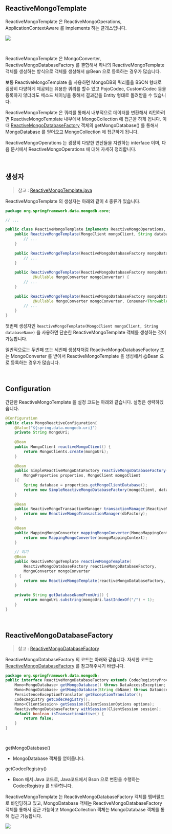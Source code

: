 ## ReactiveMongoTemplate

ReactiveMongoTemplate 은 ReactiveMongoOperations, ApplicationContextAware 를 implements 하는 클래스입니다.

![](./img/reactive-mongo-template/hierarchy.png)



<br/>

ReactiveMongoTemplate 은 MongoConverter, ReactiveMongoDatabaseFactory 를 결합해서 하나의 ReactiveMongoTemplate 객체를 생성하는 방식으로 객체를 생성해서 @Bean 으로 등록하는 경우가 많습니다. <br/>

보통 ReactiveMongoTemplate 을 사용하면 MongoDB의 쿼리들을 BSON 형태로 굉장히 다양하게 제공되는 유용한 쿼리를 할수 있고 PojoCodec, CustomCodec 등을 등록하지 않더라도 메소드 체이닝을 통해서 결과값을 Entity 형태로 돌려받을 수 있습니다.<br/>

ReactiveMongoTemplate 은 쿼리를 통해서 내부적으로 데이터를 변환해서 리턴하려면 ReactiveMongoTemplate 내부에서 MongoCollection 에 접근을 하게 됩니다. 이때 [ReactiveMongoDatabaseFactory](ReactiveMongoDatabaseFactory) 객체의 getMongoDatabase() 를 통해서 MongoDatabase 를 얻어오고 MongoCollection 에 접근하게 됩니다.<br/>



ReactiveMongoOperations 는 굉장히 다양한 연산들을 지원하는 interface 이며, 다음 문서에서 ReactiveMongoOperations 에 대해 자세히 정리합니다.<br/>

<br/>



## 생성자

> 참고 : [ReactiveMongoTemplate.java](https://github.com/spring-projects/spring-data-mongodb/blob/main/spring-data-mongodb/src/main/java/org/springframework/data/mongodb/core/ReactiveMongoTemplate.java)

ReactiveMongoTemplate 의 생성자는 아래와 같이 4 종류가 있습니다.

```java
package org.springframework.data.mongodb.core;

// ...

public class ReactiveMongoTemplate implements ReactiveMongoOperations, ApplicationContextAware {
    public ReactiveMongoTemplate(MongoClient mongoClient, String databaseName) {
		// ...
	}
    
    public ReactiveMongoTemplate(ReactiveMongoDatabaseFactory mongoDatabaseFactory) {
		// ...
	}
    
    public ReactiveMongoTemplate(ReactiveMongoDatabaseFactory mongoDatabaseFactory,
			@Nullable MongoConverter mongoConverter) {
		// ...
	}
    
    public ReactiveMongoTemplate(ReactiveMongoDatabaseFactory mongoDatabaseFactory,
			@Nullable MongoConverter mongoConverter, Consumer<Throwable> subscriptionExceptionHandler) {
        // ...
    }
}
```



첫번째 생성자인 `ReactiveMongoTemplate(MongoClient mongoClient, String databaseName)` 을 사용하면 단순한 ReactiveMongoTemplate  객체를 생성하는 것이 가능합니다.<br/>

일반적으로는 두번째 또는 세번째 생성자처럼 ReactiveMongoDatabaseFactory 또는 MongoConverter 를 받아서 ReactiveMongoTemplate 을 생성해서 @Bean 으로 등록하는 경우가 많습니다.<br/>

<br/>



## Configuration

간단한 ReactiveMongoTemplate 을 설정 코드는 아래와 같습니다. 설명은 생략하겠습니다.<br/>

```java
@Configuration
public class MongoReactiveConfiguration{
    @Value("${spring.data.mongodb.uri}")
    private String mongoUri;
    
    @Bean
    public MongoClient reactiveMongoClient() {
        return MongoClients.create(mongoUri);
    }
    
    @Bean
    public SimpleReactiveMongoDataFactory reactiveMongoDatabaseFactory(
        MongoProperties properties, MongoClient mongoClient
    ){
        Spring database = properties.getMongoClientDatabase();
        return new SimpleReactiveMongoDatabaseFactory(mongoClient, database);
    }
    
    @Bean
    public ReactiveMongoTransactionManager transactionManager(ReactiveMongoDatabaseFactory dbFactory) {
        return new ReactiveMongoTransactionManager(dbFactory);
    }
    
    @Bean
    public MappingMongoConverter mappingMongoConverter(MongoMappingContext mongoMappingContext) {
        return new MappingMongoConverter(mongoMappingContext);
    }
    
    // 여기
    @Bean
    public ReactiveMongoTemplate reactiveMongoTemplate(
        ReactiveMongoDatabaseFactory reactiveMongoDatabaseFactory,
        MongoConverter mongoConverter
    ) {
        return new ReactiveMongoTemplate(reactiveMongoDatabaseFactory, mongoConverter);
    }
    
    private String getDatabaseNameFromUri() {
        return mongoUri.substring(mongoUri.lastIndexOf("/") + 1);
    }
}
```

<br/>



## ReactiveMongoDatabaseFactory

> 참고 : [ReactiveMongoDatabaseFactory](https://github.com/spring-projects/spring-data-mongodb/blob/main/spring-data-mongodb/src/main/java/org/springframework/data/mongodb/ReactiveMongoDatabaseFactory.java)

ReactiveMongoDatabaseFactory 의 코드는 아래와 같습니다. 자세한 코드는 [ReactiveMongoDatabaseFactory](https://github.com/spring-projects/spring-data-mongodb/blob/main/spring-data-mongodb/src/main/java/org/springframework/data/mongodb/ReactiveMongoDatabaseFactory.java) 를 참고해주시기 바랍니다.

```java
package org.springframework.data.mongodb;
public interface ReactiveMongoDatabaseFactory extends CodecRegistryProvider {
    Mono<MongoDatabase> getMongoDatabase() throws DataAccessException;
	Mono<MongoDatabase> getMongoDatabase(String dbName) throws DataAccessException;
	PersistenceExceptionTranslator getExceptionTranslator();
	CodecRegistry getCodecRegistry();
	Mono<ClientSession> getSession(ClientSessionOptions options);
	ReactiveMongoDatabaseFactory withSession(ClientSession session);
	default boolean isTransactionActive() {
		return false;
	}
}
```

<br/>

getMongoDatabase()

- MongoDatabase 객체를 얻어옵니다.

getCodecRegistry() 

- Bson 에서 Java 코드로, Java코드에서 Bson 으로 변환을 수행하는 CodecRegistry 를 반환합니다.



ReactiveMongoTemplate 는 ReactiveMongoDatabaseFactory 객체를 멤버필드로 바인딩하고 있고, MongoDatabase 객체는 ReactiveMongoDatabaseFactory 객체를 통해서 접근 가능하고  MongoCollection 객체는 MongoDatabase 객체를 통해 접근 가능합니다.<B/>

![](./img/reactive-mongo-template/access-mongo-collection.png)



